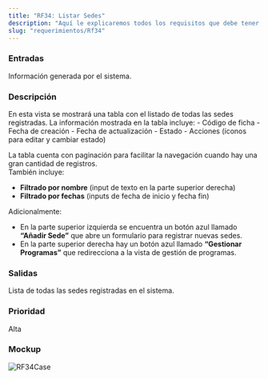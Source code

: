 ```yaml
---
title: "RF34: Listar Sedes"
description: "Aquí le explicaremos todos los requisitos que debe tener para poder usar nuestro software."
slug: "requerimientos/Rf34"
---
```



<h3>Entradas</h3>
Información generada por el sistema.

<h3>Descripción</h3>
En esta vista se mostrará una tabla con el listado de todas las sedes registradas.
La información mostrada en la tabla incluye: - Código de ficha - Fecha de creación
- Fecha de actualización - Estado - Acciones (íconos para editar y cambiar estado)

La tabla cuenta con paginación para facilitar la navegación cuando hay una gran cantidad de registros.  
También incluye:

- **Filtrado por nombre** (input de texto en la parte superior derecha)
- **Filtrado por fechas** (inputs de fecha de inicio y fecha fin)

Adicionalmente:

- En la parte superior izquierda se encuentra un botón azul llamado **“Añadir Sede”** que abre un formulario para registrar nuevas sedes.
- En la parte superior derecha hay un botón azul llamado **“Gestionar Programas”** que redirecciona a la vista de gestión de programas.

<h3>Salidas</h3>
Lista de todas las sedes registradas en el sistema.

<h3>Prioridad</h3>
Alta

<h3>Mockup</h3>
<Image src={RF34Case} alt="RF34Case" width={3148} height={2270} />

